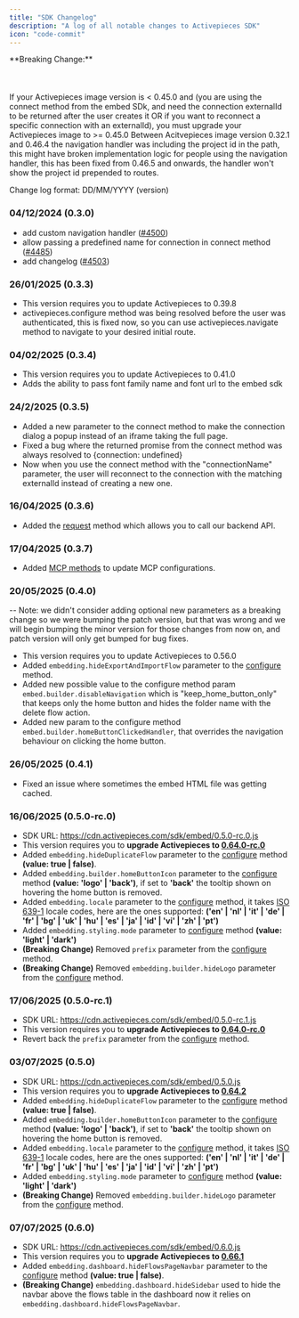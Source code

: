 ```yaml
---
title: "SDK Changelog"
description: "A log of all notable changes to Activepieces SDK"
icon: "code-commit"
---
```




<Warning>
**Breaking Change:** <br></br> <br></br> If your Activepieces image version is < 0.45.0 and (you are using the connect method from the embed SDk, and need the connection externalId to be returned after the user creates it OR if you want to reconnect a specific connection with an externalId), you must upgrade your Activepieces image to >= 0.45.0
</Warning>

<Warning> 
 Between Acitvepieces image version 0.32.1 and 0.46.4 the navigation handler was including the project id in the path, this might have broken implementation logic for people using the navigation handler, this has been fixed from 0.46.5 and onwards, the handler won't show the project id prepended to routes.
</Warning>

Change log format: DD/MM/YYYY (version)

### 04/12/2024 (0.3.0)


- add custom navigation handler ([#4500](https://github.com/activepieces/activepieces/pull/4500))
- allow passing a predefined name for connection in connect method ([#4485](https://github.com/activepieces/activepieces/pull/4485))
- add changelog ([#4503](https://github.com/activepieces/activepieces/pull/4503))


### 26/01/2025 (0.3.3)

- This version requires you to update Activepieces to 0.39.8
- activepieces.configure method was being resolved before the user was authenticated, this is fixed now, so you can use activepieces.navigate method to navigate to your desired initial route.


### 04/02/2025 (0.3.4)

- This version requires you to update Activepieces to 0.41.0
- Adds the ability to pass font family name and font url to the embed sdk


### 24/2/2025 (0.3.5)
- Added a new parameter to the connect method to make the connection dialog a popup instead of an iframe taking the full page.
- Fixed a bug where the returned promise from the connect method was always resolved to \{connection: undefined\}
- Now when you use the connect method with the "connectionName" parameter, the user will reconnect to the connection with the matching externalId instead of creating a new one.


### 16/04/2025 (0.3.6)
- Added the [request](./sdk-server-requests) method which allows you to call our backend API.

### 17/04/2025 (0.3.7)
- Added [MCP methods](./mcps) to update MCP configurations.


### 20/05/2025 (0.4.0)

-- Note: we didn't consider adding optional new parameters as a breaking change so we were bumping the patch version, but that was wrong and we will begin bumping the minor version for those changes from now on, and patch version will only get bumped for bug fixes.
- This version requires you to update Activepieces to 0.56.0
- Added `embedding.hideExportAndImportFlow` parameter to the [configure](./embed-builder#configure-parameters) method.
- Added new possible value to the configure method param `embed.builder.disableNavigation` which is "keep_home_button_only" that keeps only the home button and hides the folder name with the delete flow action. 
- Added new param to the configure method `embed.builder.homeButtonClickedHandler`, that overrides the navigation behaviour on clicking the home button. 


### 26/05/2025 (0.4.1)
- Fixed an issue where sometimes the embed HTML file was getting cached.


### 16/06/2025 (0.5.0-rc.0)
- SDK URL: https://cdn.activepieces.com/sdk/embed/0.5.0-rc.0.js
- This version requires you to **upgrade Activepieces to [0.64.0-rc.0](https://github.com/activepieces/activepieces/pkgs/container/activepieces/438888138?tag=0.64.0-rc.0)**
- Added `embedding.hideDuplicateFlow` parameter to the [configure](./embed-builder#configure-parameters) method **(value: true | false)**. 
- Added `embedding.builder.homeButtonIcon` parameter to the [configure](./embed-builder#configure-parameters) method **(value: 'logo' | 'back')**, if set to **'back'** the tooltip shown on hovering the home button is removed.
- Added `embedding.locale` parameter to the [configure](./embed-builder#configure-parameters) method, it takes [ISO 639-1](https://en.wikipedia.org/wiki/List_of_ISO_639_language_codes) locale codes, here are the ones supported: **('en' | 'nl' | 'it' | 'de' | 'fr' | 'bg' | 'uk' | 'hu' | 'es' | 'ja' | 'id' | 'vi' | 'zh' | 'pt')**
- Added `embedding.styling.mode` parameter to [configure](./embed-builder#configure-parameters) method **(value: 'light' | 'dark')**
- **(Breaking Change)** Removed `prefix` parameter from the [configure](./embed-builder#configure-parameters) method. 
- **(Breaking Change)** Removed `embedding.builder.hideLogo` parameter from the [configure](./embed-builder#configure-parameters) method. 

### 17/06/2025 (0.5.0-rc.1)
- SDK URL: https://cdn.activepieces.com/sdk/embed/0.5.0-rc.1.js
- This version requires you to **upgrade Activepieces to [0.64.0-rc.0](https://github.com/activepieces/activepieces/pkgs/container/activepieces/438888138?tag=0.64.0-rc.0)**
- Revert back the `prefix` parameter from the [configure](./embed-builder#configure-parameters) method.


### 03/07/2025 (0.5.0)
- SDK URL: https://cdn.activepieces.com/sdk/embed/0.5.0.js
- This version requires you to **upgrade Activepieces to [0.64.2](https://github.com/activepieces/activepieces/releases/tag/0.64.2)**
- Added `embedding.hideDuplicateFlow` parameter to the [configure](./embed-builder#configure-parameters) method **(value: true | false)**. 
- Added `embedding.builder.homeButtonIcon` parameter to the [configure](./embed-builder#configure-parameters) method **(value: 'logo' | 'back')**, if set to **'back'** the tooltip shown on hovering the home button is removed.
- Added `embedding.locale` parameter to the [configure](./embed-builder#configure-parameters) method, it takes [ISO 639-1](https://en.wikipedia.org/wiki/List_of_ISO_639_language_codes) locale codes, here are the ones supported: **('en' | 'nl' | 'it' | 'de' | 'fr' | 'bg' | 'uk' | 'hu' | 'es' | 'ja' | 'id' | 'vi' | 'zh' | 'pt')**
- Added `embedding.styling.mode` parameter to [configure](./embed-builder#configure-parameters) method **(value: 'light' | 'dark')**
- **(Breaking Change)** Removed `embedding.builder.hideLogo` parameter from the [configure](./embed-builder#configure-parameters) method. 


### 07/07/2025 (0.6.0)
- SDK URL: https://cdn.activepieces.com/sdk/embed/0.6.0.js
- This version requires you to **upgrade Activepieces to [0.66.1](https://github.com/activepieces/activepieces/releases/tag/0.66.1)**
- Added `embedding.dashboard.hideFlowsPageNavbar` parameter to the [configure](./embed-builder#configure-parameters) method **(value: true | false)**. 
- **(Breaking Change)** `embedding.dashboard.hideSidebar` used to hide the navbar above the flows table in the dashboard now it relies on `embedding.dashboard.hideFlowsPageNavbar`.
